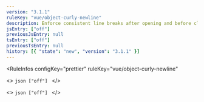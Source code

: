 ```yaml
---
version: "3.1.1"
ruleKey: "vue/object-curly-newline"
description: Enforce consistent line breaks after opening and before closing braces in `<template>`
jsEntry: ["off"]
previousJsEntry: null
tsEntry: ["off"]
previousTsEntry: null
history: [{ "state": "new", "version": "3.1.1" }]
---
```


<RuleInfos 
  configKey="prettier" 
  ruleKey="vue/object-curly-newline" 
>
  <>
    ```json
    ["off"]
    ```
  </>

  <>
    ```json
    ["off"]
    ```
  </>
</RuleInfos>
